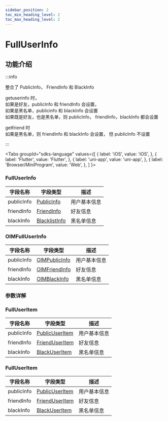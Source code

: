 ```yaml
---
sidebar_position: 2
toc_min_heading_level: 2
toc_max_heading_level: 2
---
```


# FullUserInfo

## 功能介绍

:::info

整合了 PublicInfo， FriendInfo 和 BlackInfo

getuserinfo 时，  
 如果是好友，publicInfo 和 friendInfo 会设置，  
 如果是黑名单，publicinfo 和 blackInfo 会设置  
 如果既是好友，也是黑名单，则 publicInfo， friendInfo，blackInfo 都会设置

getfriend 时  
 如果是黑名单，则 friendInfo 和 blackInfo 会设置， 但 publicInfo 不设置

:::

<Tabs
groupId="sdks-language"
values={[
{ label: 'iOS', value: 'iOS', },
{ label: 'Flutter', value: 'Flutter', },
{ label: 'uni-app', value: 'uni-app', },
{ label: 'Browser/MiniProgram', value: 'Web', },
]
}>

<TabItem value="Flutter">

### FullUserInfo

| 字段名称         | 字段类型                                               | 描述                                                   |
| ---------------- | ------------------------------------------------------ | ------------------------------------------------------ |
| publicInfo       | [PublicInfo](docs/sdks/class/user/publicInfo.mdx)   | 用户基本信息|
| friendInfo       | [FriendInfo](docs/sdks/class/friend/friendInfo.mdx) | 好友信息   |
| blackInfo        | [BlacklistInfo](docs/sdks/class/friend/blackInfo.mdx)   | 黑名单信息 |

</TabItem>

<TabItem value="iOS">

### OIMFullUserInfo

| 字段名称         | 字段类型                                               | 描述                                                   |
| ---------------- | ------------------------------------------------------ | ------------------------------------------------------ |
| publicInfo       | [OIMPublicInfo](docs/sdks/class/user/publicInfo.mdx)   | 用户基本信息|
| friendInfo       | [OIMFriendInfo](docs/sdks/class/friend/friendInfo.mdx) | 好友信息   |
| blackInfo        | [OIMBlackInfo](docs/sdks/class/friend/blackInfo.mdx)   | 黑名单信息 |

</TabItem>

<TabItem value="Android">

### 参数详解

</TabItem>

<TabItem value="Web">

### FullUserItem

| 字段名称   | 字段类型                                                | 描述                                                   |
| ---------- | ------------------------------------------------------- | ------------------------------------------------------ |
| publicInfo | [PublicUserItem](docs/sdks/class/user/publicInfo.mdx)   | 用户基本信息|
| friendInfo | [FriendUserItem](docs/sdks/class/friend/friendInfo.mdx) | 好友信息   |
| blackInfo  | [BlackUserItem](docs/sdks/class/friend/blackInfo.mdx)   | 黑名单信息 |

</TabItem>

<TabItem value="uni-app">

### FullUserItem

| 字段名称   | 字段类型                                                | 描述                                                   |
| ---------- | ------------------------------------------------------- | ------------------------------------------------------ |
| publicInfo | [PublicUserItem](docs/sdks/class/user/publicInfo.mdx)   | 用户基本信息|
| friendInfo | [FriendUserItem](docs/sdks/class/friend/friendInfo.mdx) | 好友信息   |
| blackInfo  | [BlackUserItem](docs/sdks/class/friend/blackInfo.mdx)   | 黑名单信息 |

</TabItem>

</Tabs>
